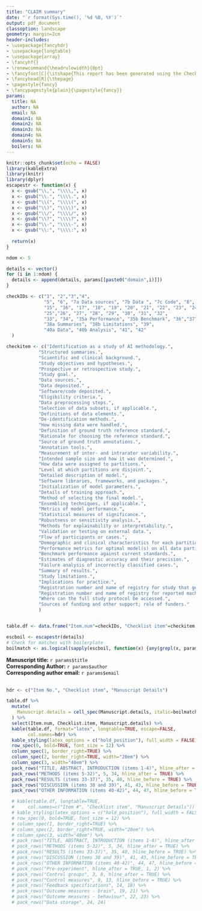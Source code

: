 ---
title: "CLAIM summary"
date: "`r format(Sys.time(), '%d %B, %Y')`"
output: pdf_document
classoption: landscape
geometry: margin=2cm
header-includes:
- \usepackage{fancyhdr}
- \usepackage{longtable}
- \usepackage{array}
- \fancyhf{}
- \renewcommand{\headrulewidth}{0pt}
- \fancyfoot[C]{\itshape{This report has been generated using the Checklist for Artificial Intelligence in Medical Imaging (CLAIM) online version (https://claim.shinyapps.io/CLAIM/), adapted from the CLAIM manuscript, which is freely available here https://pubs.rsna.org/doi/10.1148/ryai.2020200029.}}
- \fancyhead[R]{\thepage}
- \pagestyle{fancy}
- \fancypagestyle{plain}{\pagestyle{fancy}}
params:
  title: NA
  author: NA
  email: NA
  domain1: NA
  domain2: NA
  domain3: NA
  domain4: NA
  domain5: NA
  boilers: NA
---


```{r setup, include=FALSE}
knitr::opts_chunk$set(echo = FALSE)
library(kableExtra)
library(knitr)
library(dplyr)
escapestr <- function(x) {
  x <- gsub("\\,", "\\\\,", x)
  x <- gsub("\\.", "\\\\.", x)
  x <- gsub("\\(", "\\\\(", x)
  x <- gsub("\\)", "\\\\)", x)
  x <- gsub("\\/", "\\\\/", x)
  x <- gsub("\\?", "\\\\?", x)
  x <- gsub("\\-", "\\\\-", x)
  x <- gsub("\\:", "\\\\:", x)
  
  return(x)
}
```

```{r, echo=FALSE}
ndom <- 5

details <- vector()
for (i in 1:ndom) {
  details <- append(details, params[[paste0("domain",i)]])
}

checkIDs <- c("1", "2","3","4",
              "5", "6", "7a Data sources", "7b Data ", "7c Code", "8", "9", "10","11", "12", "13", "14", 
              "15", "16", "17", "18", "19", "20", "21", "22", "23", "24", 
              "25","26", "27", "28", "29", "30", "31", "32", 
              "33", "34", "35a Performance", "35b Benchmark", "36","37",
              "38a Summaries", "38b Limitations", "39",  
              "40a Data", "40b Analysis", "41", "42"
  )

checkitem <- c("Identification as a study of AI methodology.",
            "Structured summaries.",
            "Scientific and clinical background.",
            "Study objectives and hypotheses.",
            "Prospective or retrospective study.",
            "Study goal.",
            "Data sources.",
            "Data deposited." , 
            "Software/code deposited.",
            "Eligibility criteria.",
            "Data preprocessing steps.",
            "Selection of data subsets, if applicable.",
            "Definitions of data elements.",
            "De-identification methods.",
            "How missing data were handled.",
            "Definition of ground truth reference standard.",
            "Rationale for choosing the reference standard.",
            "Source of ground truth annotations.", 
            "Annotation tools.",
            "Measurement of inter- and intrarater variability.",
            "Intended sample size and how it was determined.",
            "How data were assigned to partitions.",
            "Level at which partitions are disjoint.",
            "Detailed description of model.", 
            "Software libraries, frameworks, and packages.", 
            "Initialization of model parameters.", 
            "Details of training approach.", 
            "Method of selecting the final model.", 
            "Ensembling techniques, if applicable.", 
            "Metrics of model performance.", 
            "Statistical measures of significance.", 
            "Robustness or sensitivity analysis.", 
            "Methods for explainability or interpretability.", 
            "Validation or testing on external data.", 
            "Flow of participants or cases.", 
            "Demographic and clinical characteristics for each partition.", 
            "Performance metrics for optimal model(s) on all data partitions", 
            "Benchmark performance against current standards.", 
            "Estimates of diagnostic accuracy and their precision.", 
            "Failure analysis of incorrectly classified cases.", 
            "Summary of results.",  
            "Study limitations.", 
            "Implications for practice.", 
            "Registration number and name of registry for study that generated raw data.", 
            "Registration number and name of registry for reported machine learning study.", 
            "Where can the full study protocol be accessed.", 
            "Sources of funding and other support; role of funders."
            )


table.df <- data.frame("Item.num"=checkIDs, "Checklist item"=checkitem, "Manuscript details"=details)

```


```{r}
escboil <- escapestr(details)
# Check for matches with boilerplate
boilmatch <- as.logical(sapply(escboil, function(x) {any(grepl(x, params$boilers))}))
```


**Manuscript title:** `r params$title`  
**Corresponding Author:** `r params$author`  
**Corresponding author email:** `r params$email`  
&nbsp;




\renewcommand{\arraystretch}{1.5}
```{r}
hdr <- c("Item No.", "Checklist item", "Manuscript Details")

table.df %>%
  mutate(
    Manuscript.details = cell_spec(Manuscript.details, italic=boilmatch)
  ) %>%
  select(Item.num, Checklist.item, Manuscript.details) %>%
  kable(table.df, format="latex", longtable=TRUE, escape=FALSE,
        col.names=hdr) %>%
  kable_styling(latex_options = c("hold_position"), full_width = FALSE) %>%
  row_spec(0, bold=TRUE, font_size = 12) %>%
  column_spec(1, border_right=TRUE) %>%
  column_spec(2, border_right=TRUE, width="20em") %>%
  column_spec(3, width="40em") %>%
  pack_rows("TITLE, ABSTRACT, INTRODUCTION (items 1-4)", hline_after = TRUE, 1, 4) %>%
  pack_rows("METHODS (items 5-32)", 5, 34, hline_after = TRUE) %>%
  pack_rows("RESULTS (items 33-37)", 35, 40, hline_before = TRUE) %>%
  pack_rows("DISCUSSION (items 38 and 39)", 41, 43, hline_before = TRUE) %>%
  pack_rows("OTHER INFORMATION (items 40-42)", 44, 47, hline_before = TRUE)

  # kable(table.df, longtable=TRUE,
  #     col.names=c("Item #", "Checklist item", "Manuscript Details")) %>%
  # kable_styling(latex_options = c("hold_position"), full_width = FALSE) %>%
  # row_spec(0, bold=TRUE, font_size = 12) %>%
  # column_spec(1, border_right=TRUE) %>%
  # column_spec(2, border_right=TRUE, width="20em") %>%
  # column_spec(3, width="40em") %>%
  # pack_rows("TITLE, ABSTRACT, INTRODUCTION (items 1-4)", hline_after = TRUE, 1, 4) %>%
  # pack_rows("METHODS (items 5-32)", 5, 34, hline_after = TRUE) %>%
  # pack_rows("RESULTS (items 33-37)", 35, 40, hline_before = TRUE) %>%
  # pack_rows("DISCUSSION (items 38 and 39)", 41, 43, hline_before = TRUE) %>%
  # pack_rows("OTHER INFORMATION (items 40-42)", 44, 47, hline_before = TRUE)
  # pack_rows("Pre-experiment", hline_after = TRUE, 1, 2) %>%
  # pack_rows("Control groups", 3, 8, hline_after = TRUE) %>%
  # pack_rows("Control measures", 9, 13, hline_before = TRUE) %>%
  # pack_rows("Feedback specifications", 14, 18) %>%
  # pack_rows("Outcome measures - brain", 19, 21) %>%
  # pack_rows("Outcome measures - behaviour", 22, 23) %>%
  # pack_rows("Data storage", 24, 24)
```